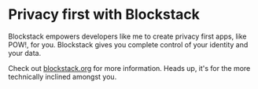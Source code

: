 # Privacy first with Blockstack

Blockstack empowers developers like me to create privacy
first apps, like POW!, for you. Blockstack gives you
complete control of your identity and your data.

Check out [blockstack.org](https://blockstack.org/) for more
information. Heads up, it's for the more technically
inclined amongst you.
